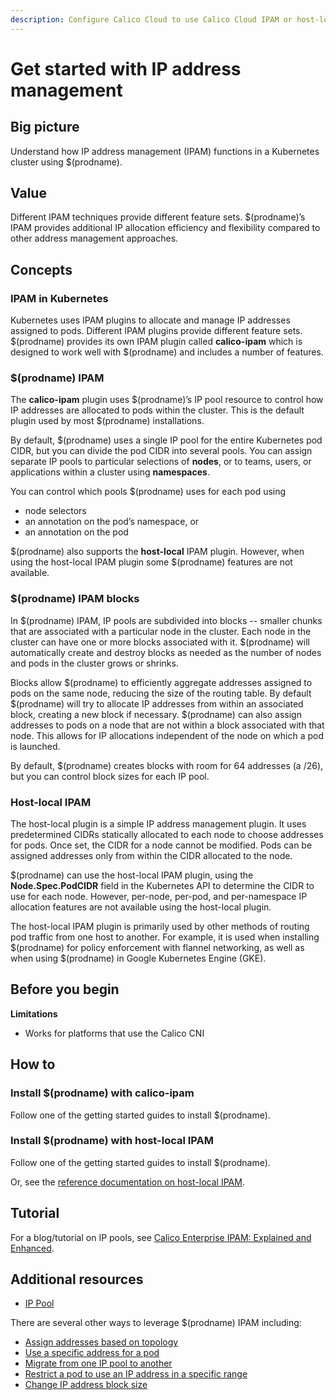 ```yaml
---
description: Configure Calico Cloud to use Calico Cloud IPAM or host-local IPAM, and when to use one or the other.
---
```


# Get started with IP address management

## Big picture

Understand how IP address management (IPAM) functions in a Kubernetes cluster using $(prodname).

## Value

Different IPAM techniques provide different feature sets. $(prodname)’s IPAM provides additional IP allocation efficiency and flexibility compared to other address management approaches.

## Concepts

### IPAM in Kubernetes

Kubernetes uses IPAM plugins to allocate and manage IP addresses assigned to pods. Different IPAM plugins provide different feature sets. $(prodname) provides its own IPAM plugin called **calico-ipam** which is designed to work well with $(prodname) and includes a number of features.

### $(prodname) IPAM

The **calico-ipam** plugin uses $(prodname)’s IP pool resource to control how IP addresses are allocated to pods within the cluster. This is the default plugin used by most $(prodname) installations.

By default, $(prodname) uses a single IP pool for the entire Kubernetes pod CIDR, but you can divide the pod CIDR into several pools. You can assign separate IP pools to particular selections of **nodes**, or to teams, users, or applications within a cluster using **namespaces**.

You can control which pools $(prodname) uses for each pod using

- node selectors
- an annotation on the pod’s namespace, or
- an annotation on the pod

$(prodname) also supports the **host-local** IPAM plugin. However, when using the host-local IPAM plugin some $(prodname) features are not available.

### $(prodname) IPAM blocks

In $(prodname) IPAM, IP pools are subdivided into blocks -- smaller chunks that are associated with a particular node in the cluster. Each node in the cluster can have one or more blocks associated with it. $(prodname) will automatically create and destroy blocks as needed as the number of nodes and pods in the cluster grows or shrinks.

Blocks allow $(prodname) to efficiently aggregate addresses assigned to pods on the same node, reducing the size of the routing table. By default $(prodname) will try to allocate IP addresses from within an associated block, creating a new block if necessary. $(prodname) can also assign addresses to pods on a node that are not within a block associated with that node. This allows for IP allocations independent of the node on which a pod is launched.

By default, $(prodname) creates blocks with room for 64 addresses (a /26), but you can control block sizes for each IP pool.

### Host-local IPAM

The host-local plugin is a simple IP address management plugin. It uses predetermined CIDRs statically allocated to each node to choose addresses for pods. Once set, the CIDR for a node cannot be modified. Pods can be assigned addresses only from within the CIDR allocated to the node.

$(prodname) can use the host-local IPAM plugin, using the **Node.Spec.PodCIDR** field in the Kubernetes API to determine the CIDR to use for each node. However, per-node, per-pod, and per-namespace IP allocation features are not available using the host-local plugin.

The host-local IPAM plugin is primarily used by other methods of routing pod traffic from one host to another. For example, it is used when installing $(prodname) for policy enforcement with flannel networking, as well as when using $(prodname) in Google Kubernetes Engine (GKE).

## Before you begin

**Limitations**

- Works for platforms that use the Calico CNI

## How to

### Install $(prodname) with calico-ipam

Follow one of the getting started guides to install $(prodname).
<!-- TODO-XREFS-CC -->

### Install $(prodname) with host-local IPAM

Follow one of the getting started guides to install $(prodname).
<!-- TODO-XREFS-CC -->

Or, see the [reference documentation on host-local IPAM](../../reference/component-resources/configuration.mdx#using-host-local-ipam).

## Tutorial

For a blog/tutorial on IP pools, see [Calico Enterprise IPAM: Explained and Enhanced](https://www.tigera.io/blog/calico-ipam-explained-and-enhanced/).

## Additional resources

- [IP Pool](../../reference/resources/ippool.mdx)

There are several other ways to leverage $(prodname) IPAM including:

- [Assign addresses based on topology](assign-ip-addresses-topology.mdx)
- [Use a specific address for a pod](use-specific-ip.mdx)
- [Migrate from one IP pool to another](migrate-pools.mdx)
- [Restrict a pod to use an IP address in a specific range](legacy-firewalls.mdx)
- [Change IP address block size](../../reference/resources/ippool.mdx)

<!--TODO-XREFS-CC - [View IP address utilization](/reference/clis/calicoctl/ipam/show/)-->
